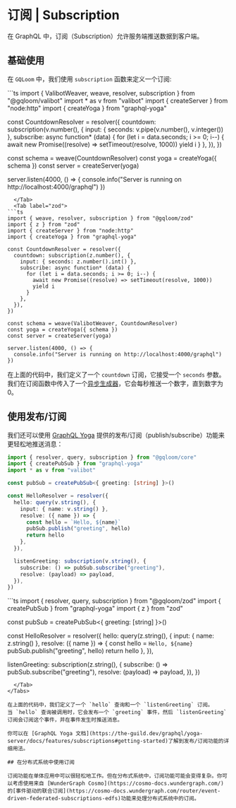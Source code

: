 
# 订阅 | Subscription

在 GraphQL 中，订阅（Subscription）允许服务端推送数据到客户端。

## 基础使用

在 `GQLoom` 中，我们使用 `subscription` 函数来定义一个订阅:

<Tabs groupId='schema-builder'>
  <Tab label="valibot">
```ts
import { ValibotWeaver, weave, resolver, subscription } from "@gqloom/valibot"
import * as v from "valibot"
import { createServer } from "node:http"
import { createYoga } from "graphql-yoga"

const CountdownResolver = resolver({
  countdown: subscription(v.number(), {
    input: { seconds: v.pipe(v.number(), v.integer()) },
    subscribe: async function* (data) {
      for (let i = data.seconds; i >= 0; i--) {
        await new Promise((resolve) => setTimeout(resolve, 1000))
        yield i
      }
    },
  }),
})

const schema = weave(CountdownResolver)
const yoga = createYoga({ schema })
const server = createServer(yoga)

server.listen(4000, () => {
  console.info("Server is running on http://localhost:4000/graphql")
})
```
  </Tab>
  <Tab label="zod">
```ts
import { weave, resolver, subscription } from "@gqloom/zod"
import { z } from "zod"
import { createServer } from "node:http"
import { createYoga } from "graphql-yoga"

const CountdownResolver = resolver({
  countdown: subscription(z.number(), {
    input: { seconds: z.number().int() },
    subscribe: async function* (data) {
      for (let i = data.seconds; i >= 0; i--) {
        await new Promise((resolve) => setTimeout(resolve, 1000))
        yield i
      }
    },
  }),
})

const schema = weave(ValibotWeaver, CountdownResolver)
const yoga = createYoga({ schema })
const server = createServer(yoga)

server.listen(4000, () => {
  console.info("Server is running on http://localhost:4000/graphql")
})
```
  </Tab>
</Tabs>

在上面的代码中，我们定义了一个 `countdown` 订阅，它接受一个 `seconds` 参数。
我们在订阅函数中传入了一个[异步生成器](https://developer.mozilla.org/docs/Web/JavaScript/Reference/Global_Objects/AsyncGenerator)，它会每秒推送一个数字，直到数字为 0。

## 使用发布/订阅

我们还可以使用 [GraphQL Yoga](https://the-guild.dev/graphql/yoga-server/docs/features/subscriptions#getting-started) 提供的发布/订阅（publish/subscribe）功能来更轻松地推送消息：
<Tabs groupId='schema-builder'>
  <Tab label="valibot">
```ts
import { resolver, query, subscription } from "@gqloom/core"
import { createPubSub } from "graphql-yoga"
import * as v from "valibot"

const pubSub = createPubSub<{ greeting: [string] }>()

const HelloResolver = resolver({
  hello: query(v.string(), {
    input: { name: v.string() },
    resolve: ({ name }) => {
      const hello = `Hello, ${name}`
      pubSub.publish("greeting", hello)
      return hello
    },
  }),

  listenGreeting: subscription(v.string(), {
    subscribe: () => pubSub.subscribe("greeting"),
    resolve: (payload) => payload,
  }),
})
```
  </Tab>
  <Tab label="zod">
```ts
import { resolver, query, subscription } from "@gqloom/zod"
import { createPubSub } from "graphql-yoga"
import { z } from "zod"

const pubSub = createPubSub<{ greeting: [string] }>()

const HelloResolver = resolver({
  hello: query(z.string(), {
    input: { name: z.string() },
    resolve: ({ name }) => {
      const hello = `Hello, ${name}`
      pubSub.publish("greeting", hello)
      return hello
    },
  }),

  listenGreeting: subscription(z.string(), {
    subscribe: () => pubSub.subscribe("greeting"),
    resolve: (payload) => payload,
  }),
})
```
  </Tab>
</Tabs>

在上面的代码中，我们定义了一个 `hello` 查询和一个 `listenGreeting` 订阅。
当 `hello` 查询被调用时，它会发布一个 `greeting` 事件，然后 `listenGreeting` 订阅会订阅这个事件，并在事件发生时推送消息。

你可以在 [GraphQL Yoga 文档](https://the-guild.dev/graphql/yoga-server/docs/features/subscriptions#getting-started)了解到发布/订阅功能的详细用法。

## 在分布式系统中使用订阅

订阅功能在单体应用中可以很轻松地工作。但在分布式系统中，订阅功能可能会变得复杂。你可以考虑使用来自 [WunderGraph Cosmo](https://cosmo-docs.wundergraph.com/) 的[事件驱动的联合订阅](https://cosmo-docs.wundergraph.com/router/event-driven-federated-subscriptions-edfs)功能来处理分布式系统中的订阅。